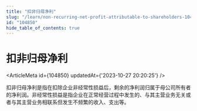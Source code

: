 ```yaml
---
title: "扣非归母净利"
slug: "/learn/non-recurring-net-profit-attributable-to-shareholders-104850"
id: "104850"
hide_table_of_contents: true
---
```



# 扣非归母净利

<ArticleMeta id={104850} updatedAt={'2023-10-27 20:20:25'} />
<div className='border-solid border-b border-t-0 my-4 border-[var(--ifm-color-gray-300)]' />

扣非归母净利是指在扣除企业非经常性损益后，剩余的净利润归属于母公司所有者的净利润。非经常性损益是指企业在正常经营过程中发生的、与其主营业务无关或者与其主营业务相联系但发生不频繁的收入、支出等。
